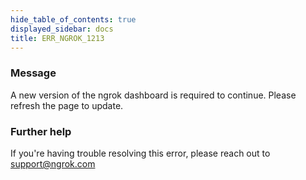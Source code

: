 ```yaml
---
hide_table_of_contents: true
displayed_sidebar: docs
title: ERR_NGROK_1213
---
```




### Message

A new version of the ngrok dashboard is required to continue. Please refresh the page to update.

<ErrorDetails error="err_ngrok_1213" />

### Further help

If you're having trouble resolving this error, please reach out to [support@ngrok.com](mailto:support@ngrok.com?subject=Help%20with%20ERR_NGROK_1213)
